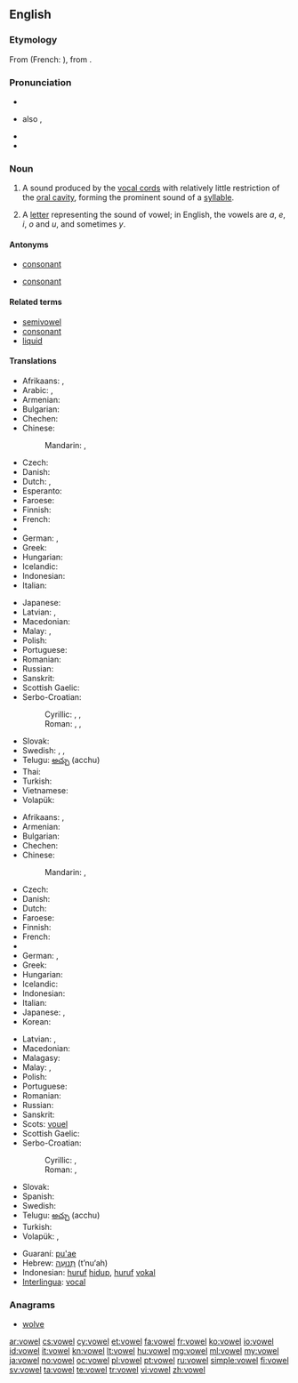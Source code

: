==English==
{{wikipedia}}

===Etymology===
From {{etyl|fro}} {{term|vouel|lang=fro}} (French: {{term|voyelle|lang=fr}}), from {{etyl|la}} {{term|vocalis|vōcālis|voiced|lang=la}}.

===Pronunciation===
* {{IPA|/ˈvaʊəl/}}
* {{a|US}} also {{IPA|/vaʊl/}}, {{X-SAMPA|/vaUl/}}
* {{audio|en-us-vowel.ogg|Audio (US)}}
* {{rhymes|aʊəl|aʊl}}

===Noun===
{{en-noun}}

# {{phonetics}} A sound produced by the [[vocal cords]] with relatively little restriction of the [[oral cavity]], forming the prominent sound of a [[syllable]].
# A [[letter]] representing the sound of vowel; in English, the vowels are ''a'', ''e'', ''i'', ''o'' and ''u'', and sometimes ''y''.

====Antonyms====
* {{sense|sound}} [[consonant]]
* {{sense|letter}} [[consonant]]

====Related terms====
* [[semivowel]]
* [[consonant]]
* [[liquid]]

====Translations====
{{trans-top|sound}}
* Afrikaans: {{t+|af|klinker}}, {{t+|af|vokaal}}
* Arabic: {{t-|ar|مصوت|m|tr=muṣawwat}}, {{t-|ar|حركة|f|tr=Háraka}}
* Armenian: {{t-|hy|ձայնավոր|tr=jaynavor}}
* Bulgarian: {{t+|bg|гласна|f|tr=glásna|sc=Cyrl}}
* Chechen: {{tø|ce|мукъаме}}
* Chinese:
*: Mandarin: {{t-|cmn|母音|tr=mǔyīn|sc=Hani}}, {{t-|cmn|元音|tr=yuányīn|sc=Hani}}
* Czech: {{t-|cs|samohláska|f}}
* Danish: {{t-|da|vokal|c}}
* Dutch: {{t+|nl|klinker|m}}, {{t-|nl|klinkerklank|m}}
* Esperanto: {{t-|eo|vokalo}}
* Faroese: {{t-|fo|sjálvljóð|n}}
* Finnish: {{t+|fi|vokaali}}
* French: {{t+|fr|voyelle|f}}
* {{trreq|Georgian}}
* German: {{t+|de|Vokal|m}}, {{t+|de|Selbstlaut|m}}
* Greek: {{t+|el|φωνήεν|n|tr=foníen|sc=Grek}}
* Hungarian: {{t+|hu|magánhangzó}}
* Icelandic: {{t+|is|sérhljóð|n}}
* Indonesian: {{t+|id|vokal}}
* Italian: {{t+|it|vocale|f}}
{{trans-mid}}
* Japanese: {{t+|ja|母音|tr=ぼいん, boin}}
* Latvian: {{t-|lv|patskanis|m}}, {{t-|lv|vokālis|m}}
* Macedonian: {{t-|mk|самогласка|f|tr=samóglaska}}
* Malay: {{t-|ms|bunyi hidup}}, {{t-|ms|vokal}}
* Polish: {{t+|pl|samogłoska|f}}
* Portuguese: {{t+|pt|vogal|f}}
* Romanian: {{t+|ro|vocală|f}}
* Russian: {{t+|ru|гласный|m|tr=glásnyj}}
* Sanskrit: {{t-|sa|स्वर|m|tr=svará}}
* Scottish Gaelic: {{t-|gd|fuaimreag|f}}
* Serbo-Croatian:
*: Cyrillic: {{t-|sh|самоглас|m}}, {{t-|sh|самогласник|m|alt=са̏могласнӣк}}, {{t-|sh|вокал|m|alt=во̀ка̄л}}
*: Roman: {{t-|sh|samoglas|m}}, {{t-|sh|samoglasnik|m|alt=sȁmoglasnīk}}, {{t-|sh|vokal|m|alt=vòkāl}}
* Slovak: {{t-|sk|samohláska|f}}
* Swedish: {{t+|sv|vokal|c}}, {{t-|sv|vokalljud|n}}, {{t+|sv|självljud|n}} {{qualifier|archaic}}
* Telugu: [[అచ్చు]] (acchu)
* Thai: {{t-|th|สระ|tr=sàrà}}
* Turkish: {{t+|tr|ünlü}}
* Vietnamese: {{t+|vi|nguyên âm}}
* Volapük: {{t+|vo|vokat}}
{{trans-bottom}}

{{trans-top|letter}}
* Afrikaans: {{t+|af|klinker}}, {{t+|af|vokaal}}
* Armenian: {{t-|hy|ձայնավոր|tr=jaynavor}}
* Bulgarian: {{t+|bg|гласна|f|tr=glásna|sc=Cyrl}}
* Chechen: {{tø|ce|мукъаме}}
* Chinese:
*: Mandarin: {{t-|cmn|母音|tr=mǔyīn|sc=Hani}}, {{t-|cmn|元音|tr=yuányīn|sc=Hani}}
* Czech: {{t-|cs|samohláska|f}}
* Danish: {{t-|da|vokal|c}}
* Dutch: {{t+|nl|klinker|m}}
* Faroese: {{t-|fo|sjálvljóð|n}}
* Finnish: {{t+|fi|vokaali}}
* French: {{t+|fr|voyelle|f}}
* {{trreq|Georgian}}
* German: {{t+|de|Vokal|m}}, {{t+|de|Selbstlaut|m}}
* Greek: {{t+|el|φωνήεν|n|tr=foníen|sc=Grek}}
* Hungarian: {{t+|hu|magánhangzó}}
* Icelandic: {{t-|is|sérhljóði|m}}
* Indonesian: {{t+|id|vokal}}
* Italian: {{t+|it|vocale|f}}
* Japanese: {{t+|ja|母音|tr=ぼいん, boin}}, {{t-|ja|母音字|tr=ぼいんじ, boinji}}
* Korean: {{t+|ko|모음|tr=mo-eum,母音|sc=Kore}}
{{trans-mid}}
* Latvian: {{t-|lv|patskanis|m}}, {{t-|lv|vokālis|m}}
* Macedonian: {{t-|mk|самогласка|f|tr=samóglaska}}
* Malagasy: {{t+|mg|zanatsoratra}}
* Malay: {{t-|ms|huruf hidup}}, {{t-|ms|vokal}}
* Polish: {{t+|pl|samogłoska|f}}
* Portuguese: {{t+|pt|vogal|f}}
* Romanian: {{t+|ro|vocală|f}}
* Russian: {{t-|ru|гласная|f|tr=glásnaja}}
* Sanskrit: {{t-|sa|स्वर|m|tr=svará}}
* Scots: [[vouel]]
* Scottish Gaelic: {{t-|gd|fuaimreag|f}}
* Serbo-Croatian:
*: Cyrillic: {{t-|sh|самоглас|m}}, {{t-|sh|самогласник|m|alt=са̏могласнӣк}}
*: Roman: {{t-|sh|samoglas|m}}, {{t-|sh|samoglasnik|m|alt=sȁmoglasnīk}}
* Slovak: {{t-|sk|samohláska|f}}
* Spanish: {{t+|es|vocal|m}}
* Swedish: {{t+|sv|vokal|c}}
* Telugu: [[అచ్చు]] (acchu)
* Turkish: {{t+|tr|ünlü}}
* Volapük: {{t+|vo|vokat}}, {{t-|vo|vokatatonat}}
{{trans-bottom}}

{{checktrans-top}}
* Guaraní: [[pu'ae]]
* Hebrew: [[תנועה|תְּנוּעָה]] (t’nu‘ah) {{f}}
* Indonesian: [[huruf]] [[hidup]], [[huruf]] [[vokal]]
* [[Interlingua]]: [[vocal#Interlingua|vocal]]
{{trans-bottom}}

===Anagrams===
* [[wolve#English|wolve]]

[[ar:vowel]]
[[cs:vowel]]
[[cy:vowel]]
[[et:vowel]]
[[fa:vowel]]
[[fr:vowel]]
[[ko:vowel]]
[[io:vowel]]
[[id:vowel]]
[[it:vowel]]
[[kn:vowel]]
[[lt:vowel]]
[[hu:vowel]]
[[mg:vowel]]
[[ml:vowel]]
[[my:vowel]]
[[ja:vowel]]
[[no:vowel]]
[[oc:vowel]]
[[pl:vowel]]
[[pt:vowel]]
[[ru:vowel]]
[[simple:vowel]]
[[fi:vowel]]
[[sv:vowel]]
[[ta:vowel]]
[[te:vowel]]
[[tr:vowel]]
[[vi:vowel]]
[[zh:vowel]]